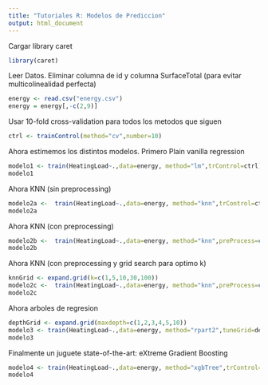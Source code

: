 ```yaml
---
title: "Tutoriales R: Modelos de Prediccion"
output: html_document
---
```


Cargar library caret
```r
library(caret)
```

Leer Datos. Eliminar columna de id y columna SurfaceTotal (para evitar multicolinealidad perfecta)

```r
energy <- read.csv("energy.csv")
energy = energy[,-c(2,9)]
```

Usar 10-fold cross-validation para todos los metodos que siguen
```r
ctrl <- trainControl(method="cv",number=10)
```
Ahora estimemos los distintos modelos. Primero Plain vanilla regression
```r
modelo1 <- train(HeatingLoad~.,data=energy, method="lm",trControl=ctrl)
modelo1
```
Ahora KNN (sin preprocessing)
```r
modelo2a <-  train(HeatingLoad~.,data=energy, method="knn",trControl=ctrl)
modelo2a
```
Ahora KNN (con preprocessing)
```r
modelo2b <-  train(HeatingLoad~.,data=energy, method="knn",preProcess=c("center","scale"), trControl=ctrl)
modelo2b
```
Ahora KNN (con preprocessing y grid search para optimo k)
```r
knnGrid <- expand.grid(k=c(1,5,10,30,100))
modelo2c <-  train(HeatingLoad~.,data=energy, method="knn",preProcess=c("center","scale"), tuneGrid=knnGrid,trControl=ctrl)
modelo2c
```
Ahora arboles de regresion
```r
depthGrid <- expand.grid(maxdepth=c(1,2,3,4,5,10))
modelo3 <- train(HeatingLoad~.,data=energy, method="rpart2",tuneGrid=depthGrid, trControl=ctrl)
modelo3
```
Finalmente un juguete state-of-the-art: eXtreme Gradient Boosting
```r
modelo4 <- train(HeatingLoad~.,data=energy, method="xgbTree",trControl=ctrl)
modelo4
```
